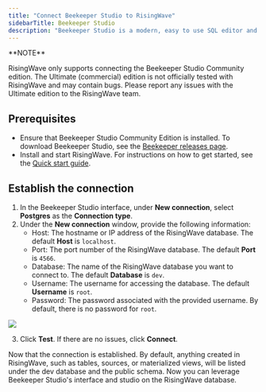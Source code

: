 ```yaml
---
title: "Connect Beekeeper Studio to RisingWave"
sidebarTitle: Beekeeper Studio
description: "Beekeeper Studio is a modern, easy to use SQL editor and database manager. It provides a graphical user interface, allowing you to efficiently query and manage PostgreSQL, MySQL, SQL Server and more. Since RisingWave is PostgreSQL-compatible, you can easily connect Beekeeper Studio to RisingWave."
---
```

<Info>
**NOTE**

RisingWave only supports connecting the Beekeeper Studio Community edition. The Ultimate (commercial) edition is not officially tested with RisingWave and may contain bugs. Please report any issues with the Ultimate edition to the RisingWave team.
</Info>

## Prerequisites

* Ensure that Beekeeper Studio Community Edition is installed. To download Beekeeper Studio, see the [Beekeeper releases page](https://github.com/beekeeper-studio/beekeeper-studio/releases/).
* Install and start RisingWave. For instructions on how to get started, see the [Quick start guide](/docs/current/get-started/).

## Establish the connection
1. In the Beekeeper Studio interface, under **New connection**, select **Postgres** as the **Connection type**.
2. Under the **New connection** window, provide the following information:
   * Host: The hostname or IP address of the RisingWave database. The default **Host** is `localhost`.
   * Port: The port number of the RisingWave database. The default **Port** is `4566`.
   * Database: The name of the RisingWave database you want to connect to. The default **Database** is `dev`.
   * Username: The username for accessing the database. The default **Username** is `root`.
   * Password: The password associated with the provided username. By default, there is no password for `root`.

<Frame>
  <img src="/images/beekeeper-connection.png"/>
</Frame>

3. Click **Test**. If there are no issues, click **Connect**.

Now that the connection is established. By default, anything created in RisingWave, such as tables, sources, or materialized views, will be listed under the dev database and the public schema. Now you can leverage Beekeeper Studio's interface and studio on the RisingWave database.
